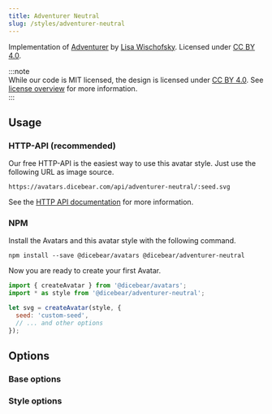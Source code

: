 ```yaml
---
title: Adventurer Neutral
slug: /styles/adventurer-neutral
---
```



<Examples style={style} />

Implementation of [Adventurer](https://www.figma.com/file/Iebd5sD90Hvs14Gwhdov0R) by
[Lisa Wischofsky](https://www.instagram.com/lischis_adventures/). Licensed under
[CC BY 4.0](https://creativecommons.org/licenses/by/4.0/).

:::note  
While our code is MIT licensed, the design is licensed under [CC BY 4.0](https://creativecommons.org/licenses/by/4.0/).
See [license overview](/licenses) for more information.  
:::

## Usage

### HTTP-API (recommended)

Our free HTTP-API is the easiest way to use this avatar style. Just use the following URL as image source.

    https://avatars.dicebear.com/api/adventurer-neutral/:seed.svg

See the [HTTP API documentation](/docs/http-api) for more information.

### NPM

Install the Avatars and this avatar style with the following command.

    npm install --save @dicebear/avatars @dicebear/adventurer-neutral

Now you are ready to create your first Avatar.

```js
import { createAvatar } from '@dicebear/avatars';
import * as style from '@dicebear/adventurer-neutral';

let svg = createAvatar(style, {
  seed: 'custom-seed',
  // ... and other options
});
```

## Options

### Base options

<Options schema={coreSchema} />

### Style options

<Options schema={style.schema} />
